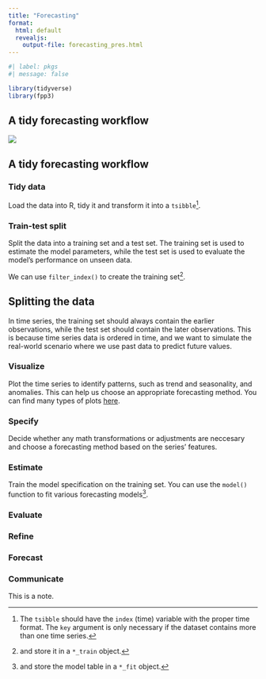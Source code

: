 ```yaml
---
title: "Forecasting"
format:
  html: default
  revealjs:
    output-file: forecasting_pres.html
---
```


:::{.content-visible unless-format="revealjs"}

```r
#| label: pkgs
#| message: false

library(tidyverse)
library(fpp3)
```


:::

## A tidy forecasting workflow

![](fcst_wf.png)

:::{.content-visible unless-format="html"}

## A tidy forecasting workflow

:::

:::{.incremental}

### Tidy data

Load the data into R, tidy it and transform it into a `tsibble`^[The `tsibble` should have the `index` (time) variable with the proper time format. The `key` argument is only necessary if the dataset contains more than one time series.].

### Train-test split

Split the data into a training set and a test set. The training set is used to estimate the model parameters, while the test set is used to evaluate the model's performance on unseen data.

We can use `filter_index()` to create the training set^[and store it in a `*_train` object.].

:::{.callout-note collapse="true"}
## Splitting the data

In time series, the training set should always contain the earlier observations, while the test set should contain the later observations. This is because time series data is ordered in time, and we want to simulate the real-world scenario where we use past data to predict future values.
:::

### Visualize

Plot the time series to identify patterns, such as trend and seasonality, and anomalies. This can help us choose an appropriate forecasting method. You can find many types of plots [here](../01_time_series/r_time_series.qmd#TS Visualization).


### Specify

Decide whether any math transformations or adjustments are neccesary and choose a forecasting method based on the series' features.


### Estimate

Train the model specification on the training set. You can use the `model()` function to fit various forecasting models^[and store the model table in a `*_fit` object.].

### Evaluate




### Refine



### Forecast



### Communicate



:::

:::{.notes}

This is a note.

:::